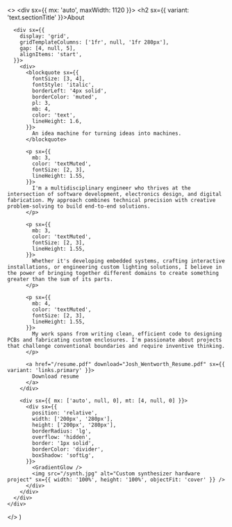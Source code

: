 
  <>
    <div sx={{ mx: 'auto', maxWidth: 1120 }}>
      <h2 sx={{ variant: 'text.sectionTitle' }}>About</h2>

      <div sx={{
        display: 'grid',
        gridTemplateColumns: ['1fr', null, '1fr 280px'],
        gap: [4, null, 5],
        alignItems: 'start',
      }}>
        <div>
          <blockquote sx={{
            fontSize: [3, 4],
            fontStyle: 'italic',
            borderLeft: '4px solid',
            borderColor: 'muted',
            pl: 3,
            mb: 4,
            color: 'text',
            lineHeight: 1.6,
          }}>
            An idea machine for turning ideas into machines.
          </blockquote>

          <p sx={{
            mb: 3,
            color: 'textMuted',
            fontSize: [2, 3],
            lineHeight: 1.55,
          }}>
            I'm a multidisciplinary engineer who thrives at the intersection of software development, electronics design, and digital fabrication. My approach combines technical precision with creative problem-solving to build end-to-end solutions.
          </p>

          <p sx={{
            mb: 3,
            color: 'textMuted',
            fontSize: [2, 3],
            lineHeight: 1.55,
          }}>
            Whether it's developing embedded systems, crafting interactive installations, or engineering custom lighting solutions, I believe in the power of bringing together different domains to create something greater than the sum of its parts.
          </p>

          <p sx={{
            mb: 4,
            color: 'textMuted',
            fontSize: [2, 3],
            lineHeight: 1.55,
          }}>
            My work spans from writing clean, efficient code to designing PCBs and fabricating custom enclosures. I'm passionate about projects that challenge conventional boundaries and require inventive thinking.
          </p>

          <a href="/resume.pdf" download="Josh_Wentworth_Resume.pdf" sx={{ variant: 'links.primary' }}>
            Download resume
          </a>
        </div>

        <div sx={{ mx: ['auto', null, 0], mt: [4, null, 0] }}>
          <div sx={{
            position: 'relative',
            width: ['200px', '280px'],
            height: ['200px', '280px'],
            borderRadius: 'lg',
            overflow: 'hidden',
            border: '1px solid',
            borderColor: 'divider',
            boxShadow: 'softLg',
          }}>
            <GradientGlow />
            <img src="/synth.jpg" alt="Custom synthesizer hardware project" sx={{ width: '100%', height: '100%', objectFit: 'cover' }} />
          </div>
        </div>
      </div>
    </div>

  </>
)

